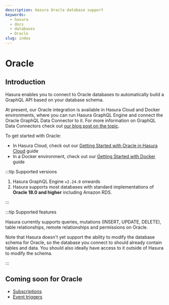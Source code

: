 ```yaml
---
description: Hasura Oracle database support
keywords:
  - hasura
  - docs
  - databases
  - Oracle
slug: index
---
```



# Oracle

<div className="badge-container">
  <ProductBadge free standard pro ee self />
</div>

## Introduction

Hasura enables you to connect to Oracle databases to automatically build a GraphQL API based on your database schema.

At present, our Oracle integration is available in Hasura Cloud and Docker environments, where you can run Hasura
GraphQL Engine and connect the Oracle GraphQL Data Connector to it. For more information on GraphQL Data Connectors
check out [our blog post on the topic](https://hasura.io/blog/hasura-graphql-data-connectors/).

To get started with Oracle:

- In Hasura Cloud, check out our [Getting Started with Oracle in Hasura Cloud](/databases/oracle/cloud.mdx) guide
- In a Docker environment, check out our [Getting Started with Docker](/databases/oracle/docker.mdx) guide

:::tip Supported versions

1.  Hasura GraphQL Engine `v2.24.0` onwards
2.  Hasura supports most databases with standard implementations of **Oracle 18.0 and higher** including Amazon RDS.

:::

:::tip Supported features

Hasura currently supports queries, mutations (INSERT, UPDATE, DELETE), table relationships, remote relationships and
permissions on Oracle.

Note that Hasura doesn't yet support the ability to modify the database schema for Oracle, so the database you connect
to should already contain tables and data. You should also ideally have access to it outside of Hasura to modify the
schema.

:::

## Coming soon for Oracle

- [Subscriptions](/subscriptions/overview.mdx)
- [Event triggers](/event-triggers/overview.mdx)

